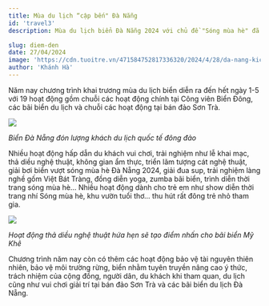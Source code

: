 ---
title: Mùa du lịch “cập bến" Đà Nẵng
id: 'travel3'
description: Mùa du lịch biển Đà Nẵng 2024 với chủ đề "Sóng mùa hè" đã chính thức diễn ra tại Công viên Biển Đông từ tối 27/4.

slug: diem-den
date: 27/04/2024
image: 'https://cdn.tuoitre.vn/471584752817336320/2024/4/28/da-nang-kich-hoat-mua-du-lich-bien-nhieu-hoat-dong-cho-tre-em-va-moi-truong-anh-1-17142643521111628038080.jpg'
author: 'Khánh Hà'
---

Năm nay chương trình khai trương mùa du lịch biển diễn ra đến hết ngày 1-5 với 19 hoạt động gồm chuỗi các hoạt động chính tại Công viên Biển Đông, các bãi biển du lịch và chuỗi các hoạt động tại bán đảo Sơn Trà.

![](https://cdn.tuoitre.vn/471584752817336320/2024/4/28/da-nang-kich-hoat-mua-du-lich-bien-nhieu-hoat-dong-cho-tre-em-va-moi-truong-anh-1-17142643521111628038080.jpg)

_Biển Đà Nẵng đón lượng khách du lịch quốc tế đông đảo_

Nhiều hoạt động hấp dẫn du khách vui chơi, trải nghiệm như lễ khai mạc, thả diều nghệ thuật, không gian ẩm thực, triển lãm tượng cát nghệ thuật, giải bơi biển vượt sóng mùa hè Đà Nẵng 2024, giải đua sup, trải nghiệm làng nghề gốm Việt Bát Tràng, đồng diễn yoga, zumba bãi biển, trình diễn thời trang sóng mùa hè…
Nhiều hoạt động dành cho trẻ em như show diễn thời trang nhí Sóng mùa hè, khu vườn tuổi thơ... thu hút rất đông trẻ nhỏ tham gia.

![](https://cdn.tuoitre.vn/thumb_w/1100/471584752817336320/2024/4/28/da-nang-kich-hoat-mua-du-lich-bien-nhieu-hoat-dong-cho-tre-em-va-moi-truong-anh-9-1714264423611436915505.jpg)

_Hoạt động thả diều nghệ thuật hứa hẹn sẽ tạo điểm nhấn cho bãi biển Mỹ Khê_

Chương trình năm nay còn có thêm các hoạt động bảo vệ tài nguyên thiên nhiên, bảo vệ môi trường rừng, biển nhằm tuyên truyền nâng cao ý thức, trách nhiệm của cộng đồng, người dân, du khách khi tham quan, du lịch cũng như vui chơi giải trí tại bán đảo Sơn Trà và các bãi biển du lịch Đà Nẵng.
